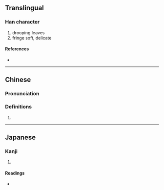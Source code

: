 {{character info/new}}
==Translingual==

===Han character===
{{Han char|rn=100|rad=生|as=07|sn=12|four=|canj=MOHQM|ids=⿺豕生}}

# drooping leaves
# fringe soft, delicate

====References====
* {{Han ref|kx=0755.120|dkj=21687|dj=1165.090|hdz=42578.040|uh=7524|ud=29988}}

----

==Chinese==
{{zh-forms}}

===Pronunciation===
{{zh-pron
|m=ruí
|m-s=
|dg=
|c=
|c-t=
|g=
|h=pfs=
|j=
|mb=
|md=
|mn=
|mn-t=
|w=
|x=
|mc=y
|oc=y
|cat=n
}}

===Definitions===
{{zh-hanzi}}

# {{rfdef|lang=zh}}

----

==Japanese==

===Kanji===
{{ja-kanji|grade=|rs=生07}}

# {{defn|lang=ja|sort=生07}}

====Readings====
* {{ja-readings|on=[[ずい]] (zui), [[に]] (ni)|kun=|nanori=}}